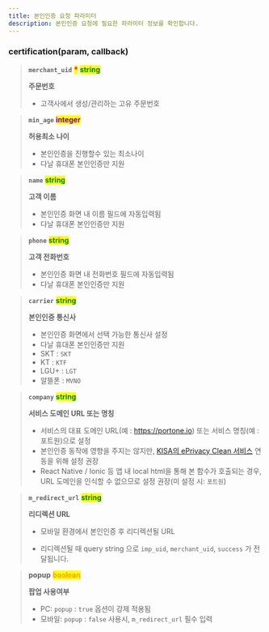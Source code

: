 ```yaml
---
title: 본인인증 요청 파라미터
description: 본인인증 요청에 필요한 파라미터 정보를 확인합니다.
---
```


### certification(param, callback) <a href="#certification" id="certification"></a>

> **`merchant_uid`** <mark style="color:red;">**\***</mark> <mark style="color:green;">**string**</mark>
>
> **주문번호**
>
> - 고객사에서 생성/관리하는 고유 주문번호

> **`min_age`** <mark style="color:purple;">**integer**</mark>
>
> **허용최소 나이**
>
> - 본인인증을 진행할수 있는 최소나이
> - 다날 휴대폰 본인인증만 지원

> **`name`** <mark style="color:green;">**string**</mark>
>
> **고객 이름**
>
> - 본인인증 화면 내 이름 필드에 자동입력됨
> - 다날 휴대폰 본인인증만 지원

> **`phone`** <mark style="color:green;">**string**</mark>
>
> **고객 전화번호**
>
> - 본인인증 화면 내 전화번호 필드에 자동입력됨
> - 다날 휴대폰 본인인증만 지원

> **`carrier`** <mark style="color:green;">**string**</mark>
>
> **본인인증 통신사**
>
> - 본인인증 화면에서 선택 가능한 통신사 설정
> - 다날 휴대폰 본인인증만 지원
> - SKT : `SKT`
> - KT : `KTF`
> - LGU+ : `LGT`
> - 알뜰폰 : `MVNO`

> **`company`** <mark style="color:green;">**string**</mark>
>
> **서비스 도메인 URL 또는 명칭**
>
> - 서비스의 대표 도메인 URL(예 : https://portone.io) 또는 서비스 명칭(예 : 포트원)으로 설정
> - 본인인증 동작에 영향을 주지는 않지만, [KISA의 ePrivacy Clean 서비스](https://www.eprivacy.go.kr/) 연동을 위해 설정 권장
> - React Native / Ionic 등 앱 내 local html을 통해 본 함수가 호출되는 경우, URL 도메인을 인식할 수 없으므로 설정 권장(미 설정 시: `포트원`)

> **`m_redirect_url`** <mark style="color:green;">**string**</mark>
>
> **리디렉션 URL**
>
> - 모바일 환경에서 본인인증 후 리디렉션될 URL
>
> - 리디렉션될 때 query string 으로 `imp_uid`, `merchant_uid`, `success` 가 전달됩니다.

> **popup** <mark style="color:orange;">**boolean**</mark>
>
> **팝업 사용여부**
>
> - PC: `popup` : `true` 옵션이 강제 적용됨
> - 모바일: `popup` : `false` 사용시, `m_redirect_url` 필수 입력
